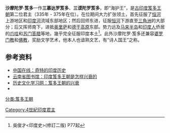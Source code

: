 {{Infobox Monarch
| name =沙摩陀罗·笈多
| title =[[笈多王朝|笈多王朝]]皇帝
| image = SamudraguptaCoin.jpg
| caption =
| reign =335年 - 375年
| religion =
| coronation =
| othertitles =
| full name =
| predecessor = [[旃陀罗·笈多一世|旃陀罗·笈多一世]]
| successor =[[旃陀罗·笈多二世|旃陀罗·笈多二世]]
| queen = 
| consort =Dattadevi
| royal house = [[笈多王朝|笈多王朝]]
| father =[[旃陀罗·笈多一世|旃陀罗·笈多一世]]
| mother = 鸠摩罗提蓖
|}}
'''沙摩陀罗·笈多'''一作'''三慕达罗笈多'''、'''三谟陀罗笈多'''，即“海护王”，是[[古印度|古印度]][[笈多王朝|笈多王朝]]第二位君主（335年 - 375年在位）。在位期间大力扩张领土，首先征服了[[恒河|恒河]]上游地区和[[印度河|印度河]]流域东部地区；然后回师东进，征服[[恒河|恒河]]下游直至[[三角洲|三角洲]]的大部分；后又挥师南下，进抵[[奥里萨|奥里萨]]和[[德干高原|德干高原]]东部。势力远及[[马来半岛|马来半岛]]和[[印度人|印度人]]侨居的[[爪哇|爪哇]]和[[苏门答腊|苏门答腊]]等地，幾乎完全征服印度本土<ref>吳俊才<印度史>(修訂二版) P77起</ref>。此外沙摩陀罗·笈多还兼容[[婆罗门教|婆罗门教]]和[[佛教|佛教]]，奖励文学艺术，他本人也谙熟文艺，有“诗人国王”之称。

==参考资料==
*[http://www.cn1n.com/history/empires/20091126/215105226.htm 中国在线：奇特的印度历史] {{Wayback|url=http://www.cn1n.com/history/empires/20091126/215105226.htm |date=20101213224347 }}
*[http://www.ynlib.cn/whpd/ShowArticle.asp?ArticleID=108380 云南省图书馆：印度笈多王朝是怎样兴衰的] {{Wayback|url=http://www.ynlib.cn/whpd/ShowArticle.asp?ArticleID=108380 |date=20190608080659 }}
*[https://archive.is/20121222011022/https://culture.edu.tw/history/smenu_photomenu.php?smenuid=1176 历史文化学习网：笈多王朝的兴衰]
*{{cite book zh |author=辞海编纂委员会 |title=《辞海》（1999年版） |format=M |edition=1 |location=上海 |publisher=上海辞书出版社 |date=2000 |pages= |id= ISBN 7-5326-0630-9}}

{{s-start}}
{{s-reg}}
{{s-bef|before=[[旃陀罗·笈多一世|旃陀罗·笈多一世]]}}
{{s-ttl|title=[[笈多王朝|笈多王朝]]皇帝|years=375 – 414}}
{{s-aft|after=[[旃陀罗·笈多二世|旃陀罗·笈多二世]]}}
{{end}}



[[分类:笈多王朝|分类:笈多王朝]]
[[Category:4世紀印度君主|Category:4世紀印度君主]]